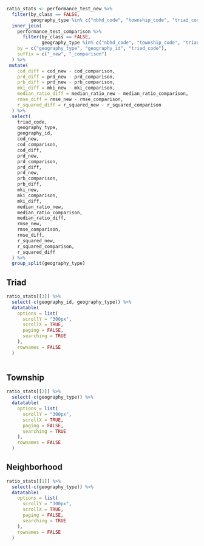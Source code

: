 ```r
ratio_stats <- performance_test_new %>%
  filter(by_class == FALSE,
         geography_type %in% c("nbhd_code", "township_code", "triad_code")) %>%
  inner_join(
    performance_test_comparison %>%
      filter(by_class == FALSE,
             geography_type %in% c("nbhd_code", "township_code", "triad_code")),
    by = c("geography_type", "geography_id", "triad_code"), 
    suffix = c("_new", "_comparison")
  ) %>%
 mutate(
    cod_diff = cod_new - cod_comparison,
    prd_diff = prd_new - prd_comparison,
    prb_diff = prd_new - prb_comparison,
    mki_diff = mki_new - mki_comparison,
    median_ratio_diff = median_ratio_new - median_ratio_comparison,
    rmse_diff = rmse_new - rmse_comparison,
    r_squared_diff = r_squared_new - r_squared_comparison
  ) %>%
  select(
    triad_code,
    geography_type,
    geography_id,
    cod_new,
    cod_comparison,
    cod_diff,
    prd_new,
    prd_comparison,
    prd_diff,
    prd_new,
    prb_comparison,
    prb_diff,
    mki_new,
    mki_comparison,
    mki_diff,
    median_ratio_new,
    median_ratio_comparison,
    median_ratio_diff,
    rmse_new,
    rmse_comparison,
    rmse_diff,
    r_squared_new,
    r_squared_comparison,
    r_squared_diff
  ) %>%
  group_split(geography_type)

```


::: {.panel-tabset}

## Triad

```r
ratio_stats[[3]] %>%
  select(-c(geography_id, geography_type)) %>%
  datatable(
    options = list(
      scrollY = "300px",
      scrollX = TRUE,
      paging = FALSE,
      searching = TRUE
    ),
    rownames = FALSE
  )
  
```

## Township

```r
ratio_stats[[2]] %>%
  select(-c(geography_type)) %>%
  datatable(
    options = list(
      scrollY = "300px",
      scrollX = TRUE,
      paging = FALSE,
      searching = TRUE
    ),
    rownames = FALSE
  )
```

## Neighborhood

```r
ratio_stats[[1]] %>%
  select(-c(geography_type)) %>%
  datatable(
    options = list(
      scrollY = "300px",
      scrollX = TRUE,
      paging = FALSE,
      searching = TRUE
    ),
    rownames = FALSE
  )
```

:::
